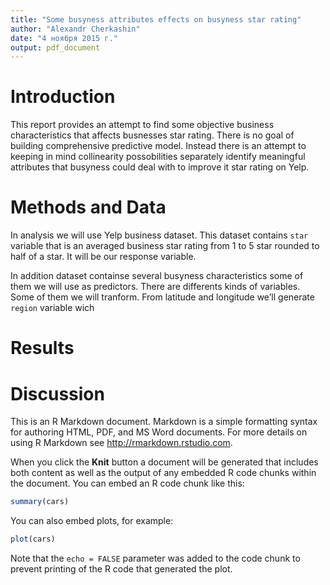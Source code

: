 ```yaml
---
title: "Some busyness attributes effects on busyness star rating"
author: "Alexandr Cherkashin"
date: "4 ноября 2015 г."
output: pdf_document
---
```


# Introduction

This report provides an attempt to find some objective business characteristics that affects busnesses star rating. There is no goal of building comprehensive predictive model. Instead there is an attempt to keeping in mind collinearity possobilities separately identify meaningful attributes that busyness could deal with to improve it star rating on Yelp.

# Methods and Data

In analysis we will use Yelp business dataset. This dataset contains `star` variable that is an averaged business star rating from 1 to 5 star rounded to half of a star. It will be our response variable.

In addition dataset containse several busyness characteristics some of them we will use as predictors. There are differents kinds of variables. Some of them we will tranform. From latitude and longitude we'll generate `region` variable wich  

# Results

# Discussion


This is an R Markdown document. Markdown is a simple formatting syntax for authoring HTML, PDF, and MS Word documents. For more details on using R Markdown see <http://rmarkdown.rstudio.com>.

When you click the **Knit** button a document will be generated that includes both content as well as the output of any embedded R code chunks within the document. You can embed an R code chunk like this:

```r
summary(cars)
```

You can also embed plots, for example:

```r
plot(cars)
```

Note that the `echo = FALSE` parameter was added to the code chunk to prevent printing of the R code that generated the plot.

